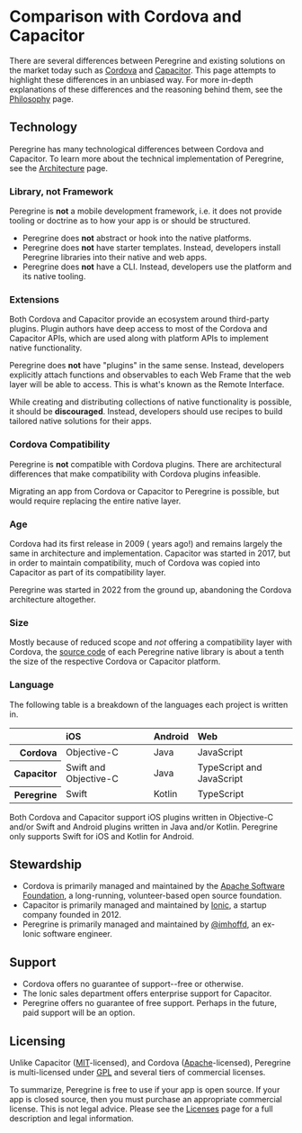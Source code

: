 

# Comparison with Cordova and Capacitor

There are several differences between Peregrine and existing solutions on
the market today such as [Cordova](https://cordova.apache.org) and
[Capacitor](https://capacitorjs.com). This page attempts to highlight these
differences in an unbiased way. For more in-depth explanations of these
differences and the reasoning behind them, see the
[Philosophy](/docs/philosophy) page.

## Technology

Peregrine has many technological differences between Cordova and Capacitor.
To learn more about the technical implementation of Peregrine, see the
[Architecture](/docs/architecture) page.

### Library, not Framework

Peregrine is **not** a mobile development framework, i.e. it does not provide
tooling or doctrine as to how your app is or should be structured.

- Peregrine does **not** abstract or hook into the native platforms.
- Peregrine does **not** have starter templates. Instead, developers install
  Peregrine libraries into their native and web apps.
- Peregrine does **not** have a CLI. Instead, developers use the platform and
  its native tooling.

### Extensions

Both Cordova and Capacitor provide an ecosystem around third-party plugins.
Plugin authors have deep access to most of the Cordova and Capacitor APIs,
which are used along with platform APIs to implement native functionality.

Peregrine does **not** have "plugins" in the same sense. Instead, developers
explicitly attach functions and observables to each Web Frame that the web
layer will be able to access. This is what's known as the Remote Interface.

While creating and distributing collections of native functionality is
possible, it should be **discouraged**. Instead, developers should use recipes
to build tailored native solutions for their apps.

### Cordova Compatibility

Peregrine is **not** compatible with Cordova plugins. There are architectural
differences that make compatibility with Cordova plugins infeasible.

Migrating an app from Cordova or Capacitor to Peregrine is possible, but would
require replacing the entire native layer.

### Age

Cordova had its first release in 2009 (<YearsAgo from={2009} /> years ago!) and
remains largely the same in architecture and implementation. Capacitor was
started in 2017, but in order to maintain compatibility, much of Cordova was
copied into Capacitor as part of its compatibility layer.

Peregrine was started in 2022 from the ground up, abandoning the Cordova
architecture altogether.

### Size

Mostly because of reduced scope and _not_ offering a compatibility layer with
Cordova, the [source code](https://github.com/peregrinejs) of each Peregrine
native library is about a tenth the size of the respective Cordova or Capacitor
platform.

### Language

The following table is a breakdown of the languages each project is written in.

<Table>
  <thead>
    <tr>
      <Th borderBottom />
      <Th align="left" borderBottom>iOS</Th>
      <Th align="left" borderBottom>Android</Th>
      <Th align="left" borderBottom>Web</Th>
    </tr>
  </thead>
  <tbody>
    <tr>
      <Th align="right" borderRight>Cordova</Th>
      <td>Objective-C</td>
      <td>Java</td>
      <td>JavaScript</td>
    </tr>
    <tr>
      <Th align="right" borderRight>Capacitor</Th>
      <td>Swift and Objective-C</td>
      <td>Java</td>
      <td>TypeScript and JavaScript</td>
    </tr>
    <tr>
      <Th align="right" borderRight>Peregrine</Th>
      <td>Swift</td>
      <td>Kotlin</td>
      <td>TypeScript</td>
    </tr>
  </tbody>
</Table>

Both Cordova and Capacitor support iOS plugins written in Objective-C and/or
Swift and Android plugins written in Java and/or Kotlin. Peregrine only
supports Swift for iOS and Kotlin for Android.

## Stewardship

- Cordova is primarily managed and maintained by the [Apache Software
  Foundation](https://www.apache.org), a long-running, volunteer-based open
  source foundation.
- Capacitor is primarily managed and maintained by [Ionic](https://ionic.io), a
  startup company founded in 2012.
- Peregrine is primarily managed and maintained by
  [@imhoffd](https://twitter.com/imhoffd), an ex-Ionic software engineer.

## Support

- Cordova offers no guarantee of support--free or otherwise.
- The Ionic sales department offers enterprise support for Capacitor.
- Peregrine offers no guarantee of free support. Perhaps in the future, paid
  support will be an option.

## Licensing

Unlike Capacitor ([MIT](https://en.wikipedia.org/wiki/MIT_License)-licensed),
and Cordova ([Apache](https://en.wikipedia.org/wiki/Apache_License)-licensed),
Peregrine is multi-licensed under
[GPL](https://en.wikipedia.org/wiki/GNU_General_Public_License) and several
tiers of commercial licenses.

To summarize, Peregrine is free to use if your app is open source. If your app
is closed source, then you must purchase an appropriate commercial license.
This is not legal advice. Please see the [Licenses](/license) page for a full
description and legal information.

